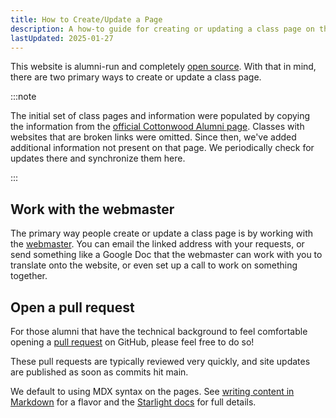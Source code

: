 ```yaml
---
title: How to Create/Update a Page
description: A how-to guide for creating or updating a class page on the Cottonwood Alumni website.
lastUpdated: 2025-01-27
---
```


This website is alumni-run and completely [open source](https://github.com/lukehsiao/cottonwood-alumni).
With that in mind, there are two primary ways to create or update a class page.

:::note

The initial set of class pages and information were populated by copying the information from the [official Cottonwood Alumni page](https://schools.graniteschools.org/cottonwoodhigh/alumni/).
Classes with websites that are broken links were omitted.
Since then, we've added additional information not present on that page.
We periodically check for updates there and synchronize them here.

:::

## Work with the webmaster

The primary way people create or update a class page is by working with the [webmaster](mailto:admin@cottonwoodhigh.school).
You can email the linked address with your requests, or send something like a Google Doc that the webmaster can work with you to translate onto the website, or even set up a call to work on something together.

## Open a pull request

For those alumni that have the technical background to feel comfortable opening a [pull request](https://github.com/lukehsiao/cottonwood-alumni/pulls) on GitHub, please feel free to do so!

These pull requests are typically reviewed very quickly, and site updates are published as soon as commits hit main.

We default to using MDX syntax on the pages.
See [writing content in Markdown](../../reference/syntax) for a flavor and the [Starlight docs](https://starlight.astro.build/) for full details.
